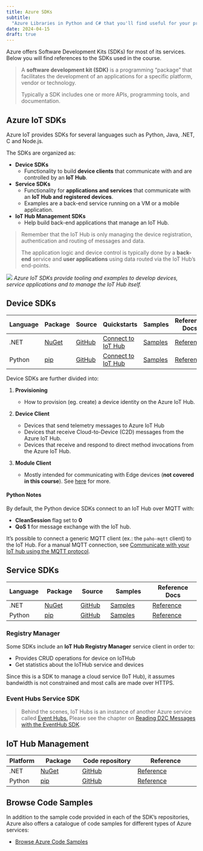 ```yaml
---
title: Azure SDKs
subtitle:
  "Azure Libraries in Python and C# that you'll find useful for your projects."
date: 2024-04-15
draft: true
---
```


Azure offers Software Development Kits (SDKs) for most of its services. Below
you will find references to the SDKs used in the course.

> A **software development kit (SDK)** is a programming "package" that
> facilitates the development of an applications for a specific platform, vendor
> or technology.
>
> Typically a SDK includes one or more APIs, programming tools, and
> documentation.

## Azure IoT SDKs

Azure IoT provides SDKs for several languages such as Python, Java, .NET, C and
Node.js.

The SDKs are organized as:

- **Device SDKs**
  - Functionality to build **device clients** that communicate with and are
    controlled by an **IoT Hub**.
- **Service SDKs**
  - Functionality for **applications and services** that communicate with an
    **IoT Hub and registered devices**.
  - Examples are a back-end service running on a VM or a mobile application.
- **IoT Hub Management SDKs**
  - Help build back-end applications that manage an IoT Hub.

> Remember that the IoT Hub is only managing the device registration,
> authentication and routing of messages and data.
>
> The application logic and device control is typically done by a **back-end**
> service and **user applications** using data routed via the IoT Hub's
> end-points.

![](../assets/iot-hub-architecture.svg) _Azure IoT SDKs provide tooling and
examples to develop devices, service applications and to manage the IoT Hub
itself._

## Device SDKs

| Language | Package                                                                | Source                                                  | Quickstarts                                                                                                                                    | Samples                                                                                  | Reference Docs                                                                                             |
| -------- | ---------------------------------------------------------------------- | ------------------------------------------------------- | ---------------------------------------------------------------------------------------------------------------------------------------------- | ---------------------------------------------------------------------------------------- | ---------------------------------------------------------------------------------------------------------- |
| .NET     | [NuGet](https://www.nuget.org/packages/Microsoft.Azure.Devices.Client) | [GitHub](https://github.com/Azure/azure-iot-sdk-csharp) | [Connect to IoT Hub](https://learn.microsoft.com/en-us/azure/iot-develop/quickstart-send-telemetry-iot-hub?pivots=programming-language-csharp) | [Samples](https://github.com/Azure/azure-iot-sdk-csharp/tree/main/iothub/device/samples) | [Reference](https://learn.microsoft.com/en-us/dotnet/api/microsoft.azure.devices.client?view=azure-dotnet) |
| Python   | [pip](https://pypi.org/project/azure-iot-device/)                      | [GitHub](https://github.com/Azure/azure-iot-sdk-python) | [Connect to IoT Hub](https://learn.microsoft.com/en-us/azure/iot-develop/quickstart-send-telemetry-iot-hub?pivots=programming-language-python) | [Samples](https://github.com/Azure/azure-iot-sdk-python/tree/main/samples)               | [Reference](https://learn.microsoft.com/en-us/python/api/azure-iot-device/?view=azure-python)              |

Device SDKs are further divided into:

1. **Provisioning**

   - How to provision (eg. create) a device identity on the Azure IoT Hub.

2. **Device Client**

   - Devices that send telemetry messages to Azure IoT Hub
   - Devices that receive Cloud-to-Device (C2D) messages from the Azure IoT Hub.
   - Devices that receive and respond to direct method invocations from the
     Azure IoT Hub.

3. **Module Client**

   - Mostly intended for communicating with Edge devices (**not covered in this
     course**). See
     [here](https://azure.microsoft.com/en-us/services/iot-edge/#iotedge-overview)
     for more.

#### Python Notes

By default, the Python device SDKs connect to an IoT Hub over MQTT with:

- **CleanSession** flag set to **0**
- **QoS 1** for message exchange with the IoT hub.

It's possible to connect a generic MQTT client (ex.: the `paho-mqtt` client) to
the IoT Hub. For a manual MQTT connection, see
[Communicate with your IoT hub using the MQTT protocol](https://docs.microsoft.com/en-us/azure/iot-hub/iot-hub-mqtt-support#main).

## Service SDKs

| Language | Package                                                                | Source                                                  | Samples                                                                                   | Reference Docs                                                                                      |
| -------- | ---------------------------------------------------------------------- | ------------------------------------------------------- | ----------------------------------------------------------------------------------------- | --------------------------------------------------------------------------------------------------- |
| .NET     | [NuGet](https://www.nuget.org/packages/Microsoft.Azure.Devices.Client) | [GitHub](https://github.com/Azure/azure-iot-sdk-csharp) | [Samples](https://github.com/Azure/azure-iot-sdk-csharp/tree/main/iothub/service/samples) | [Reference](https://learn.microsoft.com/en-us/dotnet/api/microsoft.azure.devices?view=azure-dotnet) |
| Python   | [pip](https://pypi.org/project/azure-iot-hub/)                         | [GitHub](https://github.com/Azure/azure-iot-hub-python) | [Samples](https://github.com/Azure/azure-iot-hub-python/tree/main/samples)                | [Reference](https://learn.microsoft.com/en-us/python/api/azure-iot-hub/?view=azure-python)          |

### Registry Manager

Some SDKs include an **IoT Hub Registry Manager** service client in order to:

- Provides CRUD operations for device on IoTHub
- Get statistics about the IoTHub service and devices

Since this is a SDK to manage a cloud service (IoT Hub), it assumes bandwidth is
not constrained and most calls are made over HTTPS.

### Event Hubs Service SDK

> Behind the scenes, IoT Hubs is an instance of another Azure service called
> [Event Hubs.](https://docs.microsoft.com/en-us/azure/event-hubs/event-hubs-about)
> Please see the chapter on
> [Reading D2C Messages with the EventHub SDK](https://john-abbott-college.github.io/6P3-Notes/#/lessons/15-eventhub-dotnet).

## IoT Hub Management

| Platform | Package                                                               | Code repository                                                                                | Reference                                                                                                     |
| -------- | --------------------------------------------------------------------- | ---------------------------------------------------------------------------------------------- | ------------------------------------------------------------------------------------------------------------- |
| .NET     | [NuGet](https://www.nuget.org/packages/Azure.ResourceManager.IotHub/) | [GitHub](https://github.com/Azure/azure-sdk-for-net/tree/main/sdk/iothub)                      | [Reference](https://learn.microsoft.com/en-us/dotnet/api/microsoft.azure.management.iothub?view=azure-dotnet) |
| Python   | [pip](https://pypi.org/project/azure-mgmt-iothub/)                    | [GitHub](https://github.com/Azure/azure-sdk-for-python/tree/main/sdk/iothub/azure-mgmt-iothub) | [Reference](https://learn.microsoft.com/en-us/python/api/azure-mgmt-iothub/?view=azure-python)                |

## Browse Code Samples

In addition to the sample code provided in each of the SDK's repositories, Azure
also offers a catalogue of code samples for different types of Azure services:

- [Browse Azure Code Samples](https://learn.microsoft.com/en-us/samples/browse/?products=dotnet%2Cazure%2Cvs-code&terms=iot)
